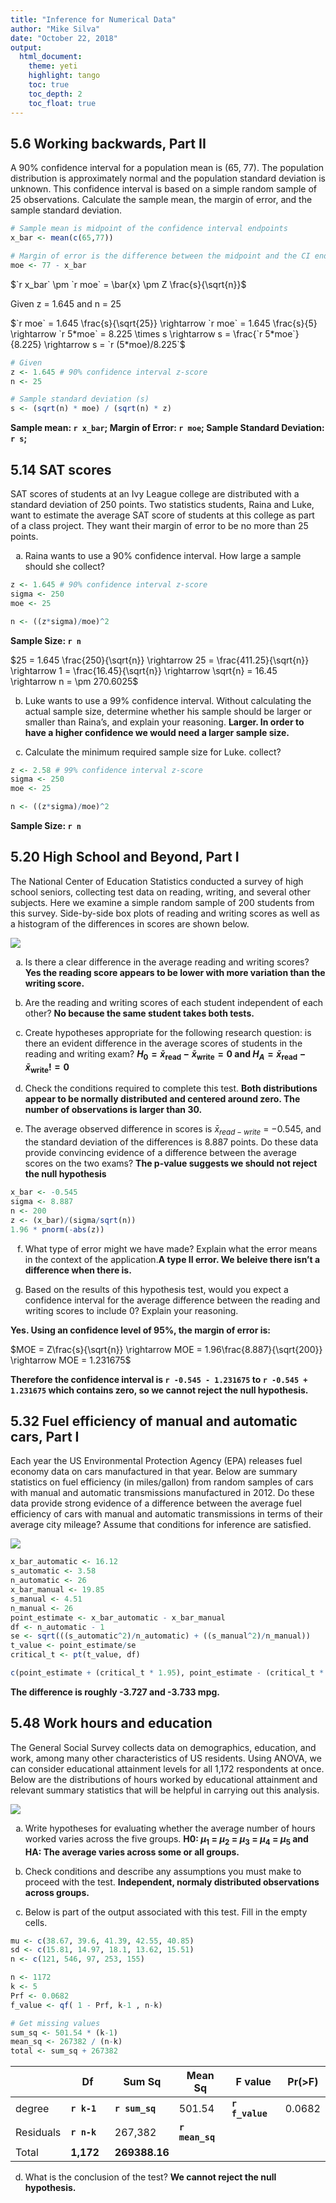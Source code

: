 ```yaml
---
title: "Inference for Numerical Data"
author: "Mike Silva"
date: "October 22, 2018"
output:
  html_document:
    theme: yeti
    highlight: tango
    toc: true
    toc_depth: 2
    toc_float: true
---
```


## 5.6 Working backwards, Part II

A 90% confidence interval for a population mean is (65, 77).  The population distribution is approximately normal and the population standard deviation is unknown.  This confidence interval is based on a simple random sample of 25 observations.  Calculate the sample mean, the margin of error, and the sample standard deviation.

```r
# Sample mean is midpoint of the confidence interval endpoints
x_bar <- mean(c(65,77))

# Margin of error is the difference between the midpoint and the CI endpoints
moe <- 77 - x_bar
```

$`r x_bar` \pm `r moe` = \bar{x} \pm Z \frac{s}{\sqrt{n}}$

Given z = 1.645 and n = 25

$`r moe` = 1.645 \frac{s}{\sqrt{25}} \rightarrow `r moe` = 1.645 \frac{s}{5} \rightarrow `r 5*moe` = 8.225 \times s \rightarrow s = \frac{`r 5*moe`}{8.225} \rightarrow s = `r (5*moe)/8.225`$

```r
# Given
z <- 1.645 # 90% confidence interval z-score
n <- 25

# Sample standard deviation (s)
s <- (sqrt(n) * moe) / (sqrt(n) * z)
```

**Sample mean: `r x_bar`;  Margin of Error: `r moe`; Sample Standard Deviation: `r s`;**

## 5.14 SAT scores

SAT scores of students at an Ivy League college are distributed with a standard deviation of 250 points. Two statistics students, Raina and Luke, want to estimate the
average SAT score of students at this college as part of a class project. They want their margin of error to be no more than 25 points.

(a) Raina wants to use a 90% confidence interval. How large a sample should she collect? 
```r
z <- 1.645 # 90% confidence interval z-score
sigma <- 250
moe <- 25

n <- ((z*sigma)/moe)^2
```

**Sample Size: `r n`**

$25 = 1.645 \frac{250}{\sqrt{n}} \rightarrow 25 = \frac{411.25}{\sqrt{n}} \rightarrow 1 = \frac{16.45}{\sqrt{n}} \rightarrow \sqrt{n} = 16.45 \rightarrow n = \pm 270.6025$

(b) Luke wants to use a 99% confidence interval. Without calculating the actual sample size, determine whether his sample should be larger or smaller than Raina’s, and explain your reasoning. **Larger.  In order to have a higher confidence we would need a larger sample size.**

(c) Calculate the minimum required sample size for Luke.
collect? 

```r
z <- 2.58 # 99% confidence interval z-score
sigma <- 250
moe <- 25

n <- ((z*sigma)/moe)^2
```

**Sample Size: `r n`**

## 5.20 High School and Beyond, Part I

The National Center of Education Statistics conducted a survey of high school seniors, collecting test data on reading, writing, and several other subjects.  Here we examine a simple random sample of 200 students from this survey.  Side-by-side box plots of reading and writing scores as well as a histogram of the differences in scores are shown below.

![ ](https://github.com/mikeasilva/CUNY-SPS/raw/master/DATA606/Figures/5_20.png)

(a) Is there a clear difference in the average reading and writing scores? **Yes the reading score appears to be lower with more variation than the writing score.**

(b) Are the reading and writing scores of each student independent of each other? **No because the same student takes both tests.**

(c) Create hypotheses appropriate for the following research question: is there an evident difference in the average scores of students in the reading and writing exam? **$H_0 = \bar{x}_\text{read} - \bar{x}_\text{write} = 0$  and $H_A = \bar{x}_\text{read} - \bar{x}_\text{write} != 0$**

(d) Check the conditions required to complete this test. **Both distributions appear to be normally distributed and centered around zero.  The number of observations is larger than 30.**

(e) The average observed difference in scores is $\bar{x}_{read−write}$ = −0.545, and the standard deviation of the differences is 8.887 points.  Do these data provide convincing evidence of a difference between the average scores on the two exams? **The p-value suggests we should not reject the null hypothesis**

```r
x_bar <- -0.545
sigma <- 8.887
n <- 200
z <- (x_bar)/(sigma/sqrt(n))
1.96 * pnorm(-abs(z))
```

(f) What type of error might we have made? Explain what the error means in the context of the application.**A type II error.  We beleive there isn't a difference when there is.**

(g) Based on the results of this hypothesis test, would you expect a confidence interval for the average difference between the reading and writing scores to include 0? Explain your reasoning.

**Yes.  Using an confidence level of 95%, the margin of error is:**

$MOE = Z\frac{s}{\sqrt{n}} \rightarrow MOE = 1.96\frac{8.887}{\sqrt{200}} \rightarrow MOE = 1.231675$

**Therefore the confidence interval is `r -0.545 - 1.231675` to `r -0.545 + 1.231675` which contains zero, so we cannot reject the null hypothesis.**

## 5.32 Fuel efficiency of manual and automatic cars, Part I 

Each year the US Environmental Protection Agency (EPA) releases fuel economy data on cars manufactured in that year.  Below are summary statistics on fuel efficiency (in miles/gallon) from random samples of cars with manual and automatic transmissions manufactured in 2012.  Do these data provide strong evidence of a difference between the average fuel efficiency of cars with manual and automatic transmissions in terms of their average city mileage?  Assume that conditions for inference are satisfied.

![ ](https://github.com/mikeasilva/CUNY-SPS/raw/master/DATA606/Figures/5_32.png)

```r
x_bar_automatic <- 16.12
s_automatic <- 3.58
n_automatic <- 26
x_bar_manual <- 19.85
s_manual <- 4.51
n_manual <- 26
point_estimate <- x_bar_automatic - x_bar_manual
df <- n_automatic - 1
se <- sqrt(((s_automatic^2)/n_automatic) + ((s_manual^2)/n_manual))
t_value <- point_estimate/se
critical_t <- pt(t_value, df)

c(point_estimate + (critical_t * 1.95), point_estimate - (critical_t * 1.95)) 
```

**The difference is roughly -3.727 and -3.733 mpg.**

## 5.48 Work hours and education

The General Social Survey collects data on demographics, education, and work, among many other characteristics of US residents.  Using ANOVA, we can consider educational attainment levels for all 1,172 respondents at once.  Below are the distributions
of hours worked by educational attainment and relevant summary statistics that will be helpful in carrying out this analysis.

![ ](https://github.com/mikeasilva/CUNY-SPS/raw/master/DATA606/Figures/5_48.png)

(a) Write hypotheses for evaluating whether the average number of hours worked varies across the five groups. **H0: $\mu_1$ = $\mu_2$ = $\mu_3$ = $\mu_4$ = $\mu_5$ and HA: The average varies across some or all groups.**

(b) Check conditions and describe any assumptions you must make to proceed with the test. **Independent, normaly distributed observations across groups.**

(c) Below is part of the output associated with this test. Fill in the empty cells.
```r
mu <- c(38.67, 39.6, 41.39, 42.55, 40.85)
sd <- c(15.81, 14.97, 18.1, 13.62, 15.51)
n <- c(121, 546, 97, 253, 155)

n <- 1172
k <- 5
Prf <- 0.0682
f_value <- qf( 1 - Prf, k-1 , n-k)

# Get missing values
sum_sq <- 501.54 * (k-1)
mean_sq <- 267382 / (n-k)
total <- sum_sq + 267382
```


|           |      Df     |    Sum Sq    |    Mean Sq    |    F value     | Pr(>F) |
|-----------|-------------|--------------|---------------|----------------|--------|
| degree    |**`r k-1 ` **|**`r sum_sq`**|    501.54     | **`r f_value`**| 0.0682 |
| Residuals |**`r n-k` ** |    267,382   |**`r mean_sq`**|                |        |
| Total     |  **1,172**  |**269388.16** |               |                |        |

(d) What is the conclusion of the test? **We cannot reject the null hypothesis.**
